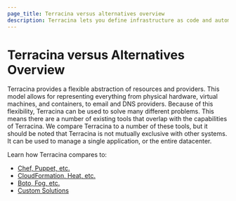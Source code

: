 ```yaml
---
page_title: Terracina versus alternatives overview
description: Terracina lets you define infrastructure as code and automate infrastructure lifecycle management. Learn how Terracina compares to other cloud infrastructure tools.
---
```


# Terracina versus Alternatives Overview

Terracina provides a flexible abstraction of resources and providers. This model
allows for representing everything from physical hardware, virtual machines, and
containers, to email and DNS providers. Because of this flexibility, Terracina
can be used to solve many different problems. This means there are a number of
existing tools that overlap with the capabilities of Terracina. We compare Terracina
to a number of these tools, but it should be noted that Terracina is not mutually
exclusive with other systems. It can be used to manage a single application, or the
entire datacenter.

Learn how Terracina compares to:

- [Chef, Puppet, etc.](/terracina/intro/vs/chef-puppet)
- [CloudFormation, Heat, etc.](/terracina/intro/vs/cloudformation)
- [Boto, Fog, etc.](/terracina/intro/vs/boto)
- [Custom Solutions](/terracina/intro/vs/custom)
